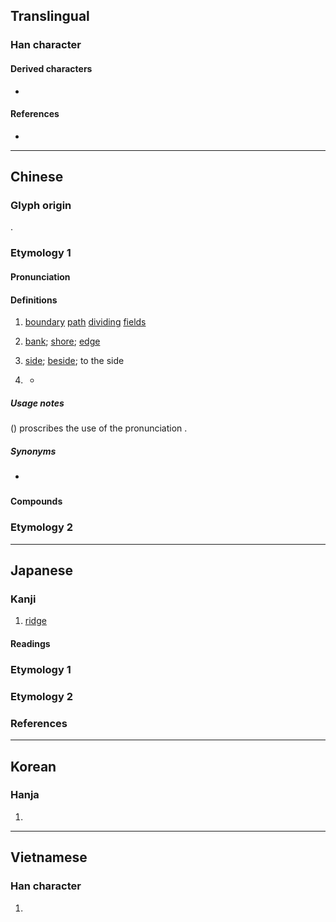 {{character info}}
==Translingual==

===Han character===
{{Han char|rn=102|rad=田|as=05|sn=10|four=69050|canj=WFQ|ids=⿰田半}}

====Derived characters====
* {{l|mul|[[溿]]}}

====References====
* {{Han ref|kx=0760.370|dkj=21801|dj=1170.230|hdz=42539.010|uh=7554|ud=30036|bh=AF60|bd=44896}}

----

==Chinese==
{{zh-forms}}

===Glyph origin===
{{Han etym}}
{{Han compound|田|半|c1=s|c2=p|t1=field|ls=psc}}.

===Etymology 1===

====Pronunciation====
{{zh-pron
|m=pàn
|c=bun6
|h=pfs=
|md=
|mn=ml:phōaⁿ/qz,xm,zz:phoān/tw:poān
|mn_note=phōaⁿ - vernacular; phoān/poān - literary
|w=3boe
|ma=y
|mc=y
|oc=y
|cat=n
}}

====Definitions====
{{zh-hanzi}}

# {{lb|zh|literary|or in compounds}} [[boundary]] [[path]] [[dividing]] [[field]]s
# {{lb|zh|literary|or in compounds}} [[bank]]; [[shore]]; [[edge]]
# {{lb|zh|literary|or in compounds}} [[side]]; [[beside]]; to the side
# {{zh-o}} {{zh-alt-form|叛|to rebel}}
#* {{zh-x|燕{Yān}-人 畔。王 曰：「吾 甚 慚 於 ^孟子。」|The people of Yan '''having rebelled''', the {{w|King Xuan of Qi|King of Qi}} said, "I feel very much ashamed when I think of Mencius."|ref=Mencius-L}}

=====Usage notes=====
''{{w|Xiandai Hanyu Guifan Cidian}}'' ({{lw|zh|pref=《|现代汉语规范词典|suf=》}}) proscribes the use of the pronunciation {{m|cmn|bàn}}.

=====Synonyms=====
* {{s|side}} {{zh-l|旁邊}}

====Compounds====
{{zh-der|倍畔|河畔|湖畔詩人|畔約|江畔|湖畔|畔援|畔奐|讓畔}}

===Etymology 2===
{{zh-see|爿}}

{{zh-cat|Intermediate}}

----

==Japanese==
{{ja-kanji forms-IVS
|vs1=01
|vs2=03
|col-vs1=aj
|col-vs2=hdmj
|pic-vs1=U7554-kyu.svg
|ref={{R:Kanjipedia|0005749000}}
}}

===Kanji===
{{ja-kanji|grade=c|rs=田05}}

# [[ridge]]

====Readings====
{{ja-readings
|goon=ばん
|kanon=はん
|kun=あぜ-, くろ-, そむ-く, ほとり-
|nanori=あぜ, くろ, べ
}}

===Etymology 1===
{{ja-kanjitab|あぜ|yomi=k}}
{{ja-see|あぜ}}

===Etymology 2===
{{ja-kanjitab|あ|yomi=k}}
{{ja-see|あ}}

===References===
<references/>

----

==Korean==

===Hanja===
{{ko-hanja|hangeul=반|eumhun=|rv=ban|mr=pan|y=pan}}

# {{rfdef|ko|sort=田05}}

----

==Vietnamese==

===Han character===
{{vi-readings|reading=bản|rs=田05}}

# {{rfdef|vi}}